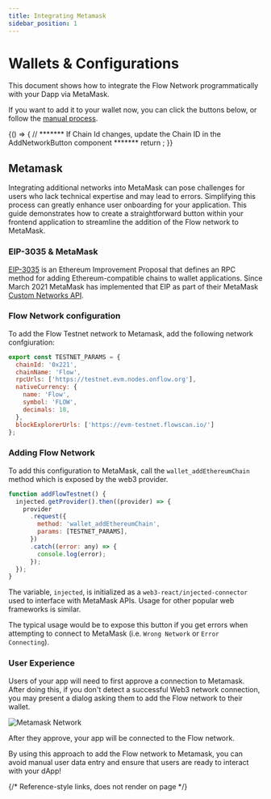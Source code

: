 ```yaml
---
title: Integrating Metamask
sidebar_position: 1
---
```



# Wallets & Configurations

This document shows how to integrate the Flow Network programmatically with your Dapp via MetaMask.

If you want to add it to your wallet now, you can click the buttons below, or follow the [manual process].

<BrowserOnly>
  {() => {
    // ******* If Chain Id changes, update the Chain ID in the AddNetworkButton component *******
    return <AddNetworkButton />;
  }}
</BrowserOnly>

## Metamask

Integrating additional networks into MetaMask can pose challenges for users who lack technical expertise and may lead to errors. Simplifying this process can greatly enhance user onboarding for your application. This guide demonstrates how to create a straightforward button within your frontend application to streamline the addition of the Flow network to MetaMask.

### EIP-3035 & MetaMask

[EIP-3035](https://eips.ethereum.org/EIPS/eip-3085) is an Ethereum Improvement Proposal that defines an RPC method for adding Ethereum-compatible chains to wallet applications. Since March 2021 MetaMask has implemented that EIP as part of their MetaMask [Custom Networks API](https://consensys.io/blog/connect-users-to-layer-2-networks-with-the-metamask-custom-networks-api).

### Flow Network configuration

To add the Flow Testnet network to Metamask, add the following network confgiuration:

```js
export const TESTNET_PARAMS = {
  chainId: '0x221',
  chainName: 'Flow',
  rpcUrls: ['https://testnet.evm.nodes.onflow.org'],
  nativeCurrency: {
    name: 'Flow',
    symbol: 'FLOW',
    decimals: 18,
  },
  blockExplorerUrls: ['https://evm-testnet.flowscan.io/']
};
```

### Adding Flow Network

To add this configuration to MetaMask, call the `wallet_addEthereumChain` method which is exposed by the web3 provider.

```js
function addFlowTestnet() {
  injected.getProvider().then((provider) => {
    provider
      .request({
        method: 'wallet_addEthereumChain',
        params: [TESTNET_PARAMS],
      })
      .catch((error: any) => {
        console.log(error);
      });
  });
}
```

The variable, `injected`, is initialized as a `web3-react/injected-connector` used to interface with MetaMask APIs. Usage for other popular web frameworks is similar.

The typical usage would be to expose this button if you get errors when attempting to connect to MetaMask (i.e. `Wrong Network` or `Error Connecting`).

### User Experience

Users of your app will need to first approve a connection to Metamask. After doing this, if you don't detect a successful Web3 network connection, you may present a dialog asking them to add the Flow network to their wallet.

![Metamask Network](../metamask-network.png)

After they approve, your app will be connected to the Flow network.

By using this approach to add the Flow network to Metamask, you can avoid manual user data entry and ensure that users are ready to interact with your dApp!

{/* Reference-style links, does not render on page */}

[manual process]: ../using.mdx